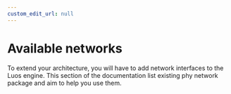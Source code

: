 ```yaml
---
custom_edit_url: null
---
```



# Available networks

To extend your architecture, you will have to add network interfaces to the Luos engine.
This section of the documentation list existing phy network package and aim to help you use them.

<ToolsCard data={dataJson} />
